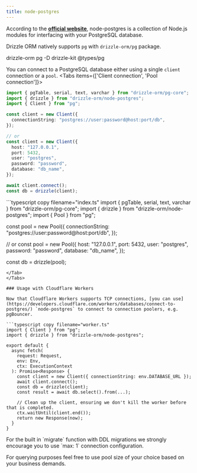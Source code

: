 ```yaml
---
title: node-postgres
---
```



According to the **[official website](https://node-postgres.com/)**, node-postgres is a collection 
of Node.js modules for interfacing with your PostgreSQL database.

Drizzle ORM natively supports `pg` with `drizzle-orm/pg` package.

<Npm>
drizzle-orm pg
-D drizzle-kit @types/pg
</Npm>


You can connect to a PostgreSQL database either using a single `client` connection or a `pool`.
<Tabs items={['Client connection', 'Pool connection']}>
  <Tab>
```typescript copy filename="index.ts"
import { pgTable, serial, text, varchar } from "drizzle-orm/pg-core";
import { drizzle } from "drizzle-orm/node-postgres";
import { Client } from "pg";

const client = new Client({
  connectionString: "postgres://user:password@host:port/db",
});

// or
const client = new Client({
  host: "127.0.0.1",
  port: 5432,
  user: "postgres",
  password: "password",
  database: "db_name",
});

await client.connect();
const db = drizzle(client);
```
</Tab>
<Tab>
```typescript copy filename="index.ts"
import { pgTable, serial, text, varchar } from "drizzle-orm/pg-core";
import { drizzle } from "drizzle-orm/node-postgres";
import { Pool } from "pg";

const pool = new Pool({
  connectionString: "postgres://user:password@host:port/db",
});

// or
const pool = new Pool({
  host: "127.0.0.1",
  port: 5432,
  user: "postgres",
  password: "password",
  database: "db_name",
});

const db = drizzle(pool);
```
</Tab>
</Tabs>

### Usage with Cloudflare Workers

Now that Cloudflare Workers supports TCP connections, [you can use](https://developers.cloudflare.com/workers/databases/connect-to-postgres/) `node-postgres` to connect to connection poolers, e.g. pgBouncer.

```typescript copy filename="worker.ts"
import { Client } from "pg";
import { drizzle } from "drizzle-orm/node-postgres";

export default {
  async fetch(
    request: Request,
    env: Env,
    ctx: ExecutionContext
  ): Promise<Response> {
    const client = new Client({ connectionString: env.DATABASE_URL });
    await client.connect();
    const db = drizzle(client);
    const result = await db.select().from(...);

    // Clean up the client, ensuring we don't kill the worker before that is completed.
    ctx.waitUntil(client.end());
    return new Response(now);
  }
}
```

<Callout type="warning" emoji="⚙️">
  For the built in `migrate` function with DDL migrations we strongly encourage you to use `max: 1` connection configuration. 

  For querying purposes feel free to use pool size of your choice based on your business demands.
</Callout>